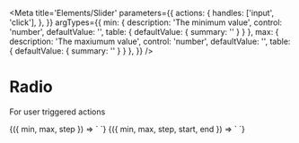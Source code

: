 
<Meta
  title='Elements/Slider'
  parameters={{
    actions: {
      handles: ['input', 'click'],
    },
  }}
  argTypes={{
    min: {
      description: 'The minimum value',
      control: 'number',
      defaultValue: '',
      table: { defaultValue: { summary: '' } }
    },
    max: {
      description: 'The maxiumum value',
      control: 'number',
      defaultValue: '',
      table: { defaultValue: { summary: '' } }
    },
  }}
/>

# Radio

For user triggered actions

<Canvas>
  <Story
    name='Slider'
    args={{
      min: 0,
      max: 100,
      step: 10,
    }}
  >
    {({ min, max, step }) => `
      <v-slider
        min="${min}"
        max="${max}"
        step="${step}"
      />
    `}
  </Story>
</Canvas>

<Canvas>
  <Story
    name='Multivalue'
    args={{
      min: 0,
      max: 100,
      start: 10,
      end: 90,
      step: 10,
    }}
  >
    {({ min, max, step, start, end }) => `
      <v-slider
        min="${min}"
        max="${max}"
        step="${step}"
        start="${start}"
        end="${end}"
      />
    `}
  </Story>
</Canvas>